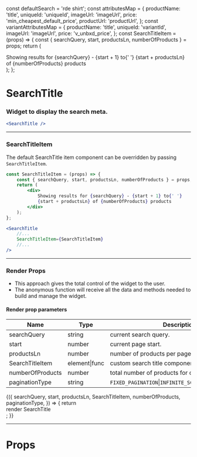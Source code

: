 
const defaultSearch = 'rde shirt';
const attributesMap = {
    productName: 'title',
    uniqueId: 'uniqueId',
    imageUrl: 'imageUrl',
    price: 'min_cheapest_default_price',
    productUrl: 'productUrl',
};
const variantAttributesMap = {
    productName: 'title',
    uniqueId: 'variantId',
    imageUrl: 'imageUrl',
    price: 'v_unbxd_price',
};
const SearchTitleItem = (props) => {
    const { searchQuery, start, productsLn, numberOfProducts } = props;
    return (
        <div>
            Showing results for {searchQuery} - {start + 1} to{' '}
            {start + productsLn} of {numberOfProducts} products
        </div>
    );
};

<Meta title="SearchTitle" component={SearchTitle} />

# SearchTitle

### Widget to display the search meta.

```jsx
<SearchTitle />
```

<Preview>
    <Story name="default">
        <UnbxdSearchWrapper
            siteKey="wildearthclone-neto-com-au808941566310465"
            apiKey="e6959ae0b643d51b565dc3e01bf41ec1"
        >
            <SearchTitle />
            <Products
                attributesMap={attributesMap}
                showVariants={true}
                variantAttributesMap={variantAttributesMap}
            />
            <div className="hidden">
                <SearchBox defaultSearch={defaultSearch} />
            </div>
        </UnbxdSearchWrapper>
    </Story>
</Preview>

---

### SearchTitleItem

The default SearchTitle item component can be overridden by passing `SearchTitleItem`.

```jsx
const SearchTitleItem = (props) => {
    const { searchQuery, start, productsLn, numberOfProducts } = props;
    return (
        <div>
            Showing results for {searchQuery} - {start + 1} to{' '}
            {start + productsLn} of {numberOfProducts} products
        </div>
    );
};
```

```jsx
<SearchTitle
    //...
    SearchTitleItem={SearchTitleItem}
    //...
/>
```

<Preview>
    <Story name="with SearchTitleItem">
        <UnbxdSearchWrapper
            siteKey="wildearthclone-neto-com-au808941566310465"
            apiKey="e6959ae0b643d51b565dc3e01bf41ec1"
        >
            <SearchTitle SearchTitleItem={SearchTitleItem} />
            <Products
                attributesMap={attributesMap}
                showVariants={true}
                variantAttributesMap={variantAttributesMap}
            />
            <div className="hidden">
                <SearchBox defaultSearch={defaultSearch} />
            </div>
        </UnbxdSearchWrapper>
    </Story>
</Preview>

---

### Render Props

-   This approach gives the total control of the widget to the user.
-   The anonymous function will receive all the data and methods needed to build and manage the widget.

#### Render prop parameters

| Name             | Type          | Description                                             |
| ---------------- | ------------- | ------------------------------------------------------- |
| searchQuery      | string        | current search query.                                   |
| start            | number        | current page start.                                     |
| productsLn       | number        | number of products per page.                            |
| SearchTitleItem  | element\|func | custom search title component.                          |
| numberOfProducts | number        | total number of products for current query.             |
| paginationType   | string        | `FIXED_PAGINATION`\|`INFINITE_SCROLL`\|`CLICK_N_SCROLL` |

<Preview>
    <Story name="with render props">
        <UnbxdSearchWrapper
            siteKey="wildearthclone-neto-com-au808941566310465"
            apiKey="e6959ae0b643d51b565dc3e01bf41ec1"
        >
            <SearchTitle>
                {({
                    searchQuery,
                    start,
                    productsLn,
                    SearchTitleItem,
                    numberOfProducts,
                    paginationType,
                }) => {
                    return <div>render SearchTitle</div>;
                }}
            </SearchTitle>
            <Products
                attributesMap={attributesMap}
                showVariants={true}
                variantAttributesMap={variantAttributesMap}
            />
            <div className="hidden">
                <SearchBox defaultSearch={defaultSearch} />
            </div>
        </UnbxdSearchWrapper>
    </Story>
</Preview>

---

# Props

<Props of={SearchTitle} />

